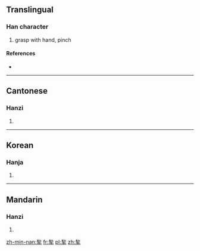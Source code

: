 ==Translingual==

===Han character===
{{Han char|rn=64|rad=手|as=09|sn=13|four=2950<sub>2</sub>|canj=竹火手 (HFQ)}}

# grasp with hand, pinch

====References====
* {{Han ref|kx=0444.020|dkj=12385|dj=0794.270|hdz=31910.090|uh=63EB|ud=25579|bh=DD79|bd=56697}}

----

==Cantonese==

===Hanzi===
{{yue-hanzi|jyut=|y=chau1}}

# {{defn|lang=yue|sort=手09}}

----

==Korean==

===Hanja===
{{ko-hanja|hangeul=추|eumhun=|rv=chu|mr=ch'u|y=chwu}}

# {{defn|lang=ko|sort=手09}}

----

==Mandarin==

===Hanzi===
{{cmn-hanzi|pin=[[jiū]] ([[jiu1]])|wg=chiu<sup>1</sup>}}

# {{defn|lang=cmn|sort=手09}}

[[zh-min-nan:揫]]
[[fr:揫]]
[[pl:揫]]
[[zh:揫]]